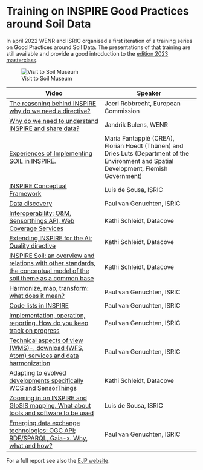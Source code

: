 # Training on INSPIRE Good Practices around Soil Data

In april 2022 WENR and ISRIC organised a first iteration of a training series on Good Practices around Soil Data. 
The presentations of that training are still available and provide a good introduction to the [edition 2023 masterclass](./index.qmd).

![Visit to Soil Museum](img/museum.png)

| Video | Speaker |
| --- | --- |
| [The reasoning behind INSPIRE why do we need a directive?](https://wur.yuja.com/V/Video?v=184972&amp;node=788552&amp;a=1999677049&amp;autoplay=1) | Joeri Robbrecht, European Commission |
| [Why do we need to understand INSPIRE and share data?](https://wur.yuja.com/V/Video?v=195134&amp;node=829584&amp;a=639795076&amp;autoplay=1) | Jandrik Bulens, WENR |
| [Experiences of Implementing SOIL in INSPIRE.](https://wur.yuja.com/V/Video?v=184979&amp;node=788563&amp;a=278913036&amp;autoplay=1) | Maria Fantappiè (CREA), Florian Hoedt (Thünen) and Dries Luts (Department of the Environment and Spatial Development, Flemish Government) |
| [INSPIRE Conceptual Framework](https://wur.yuja.com/V/Video?v=184980&amp;node=788565&amp;a=488615975&amp;autoplay=1) | Luis de Sousa, ISRIC |
| [Data discovery](https://wur.yuja.com/V/Video?v=186423&amp;node=793652&amp;a=1324462841&amp;autoplay=1) | Paul van Genuchten, ISRIC |
| [Interoperability; O&M, Sensorthings API, Web Coverage Services](https://wur.yuja.com/V/Video?v=184380&amp;node=785951&amp;a=1565884354&amp;autoplay=1) | Kathi Schleidt, Datacove |
| [Extending INSPIRE for the Air Quality directive](https://wur.yuja.com/V/Video?v=195150&amp;node=829611&amp;a=1837117774&amp;autoplay=1) | Kathi Schleidt, Datacove |
| [INSPIRE Soil: an overview and relations with other standards, the conceptual model of the soil theme as a common base](https://wur.yuja.com/V/Video?v=195152&amp;node=829619&amp;a=1128747791&amp;autoplay=1) | Kathi Schleidt, Datacove |
| [Harmonize, map, transform: what does it mean?](https://wur.yuja.com/V/Video?v=195126&amp;node=829569&amp;a=1133213006&amp;autoplay=1) | Paul van Genuchten, ISRIC |
| [Code lists in INSPIRE](https://wur.yuja.com/V/Video?v=195138&amp;node=829589&amp;a=1673682788&amp;autoplay=1) | Paul van Genuchten, ISRIC |
| [Implementation, operation, reporting. How do you keep track on progress](https://wur.yuja.com/V/Video?v=186413&amp;node=793625&amp;a=1364884267&amp;autoplay=1) | Paul van Genuchten, ISRIC |
| [Technical aspects of view (WMS)-, download (WFS, Atom) services and data harmonization](https://wur.yuja.com/V/Video?v=184438&amp;node=786146&amp;a=1735271407&amp;autoplay=1) | Paul van Genuchten, ISRIC |
| [Adapting to evolved developments specifically WCS and SensorThings](https://wur.yuja.com/V/Video?v=186405&amp;node=793609&amp;a=1936269719&amp;autoplay=1) | Kathi Schleidt, Datacove |
| [Zooming in on INSPIRE and GloSIS mapping. What about tools and software to be used](https://wur.yuja.com/V/Video?v=184392&amp;node=785996&amp;a=2121794774&amp;autoplay=1) | Luis de Sousa, ISRIC |
| [Emerging data exchange technologies: OGC API; RDF/SPARQL, Gaia-x. Why, what and how?](https://wur.yuja.com/V/Video?v=195045&amp;node=829391&amp;a=1780668327&amp;autoplay=1) | Paul van Genuchten, ISRIC |

For a full report see also the [EJP website](https://ejpsoil.eu/about-ejp-soil/news-events/item/artikel/ejp-soil-facilitates-eu-member-states-to-provide-soil-data-following-the-inspire-directive-with-a-training-on-soil-data-good-practices-1).
